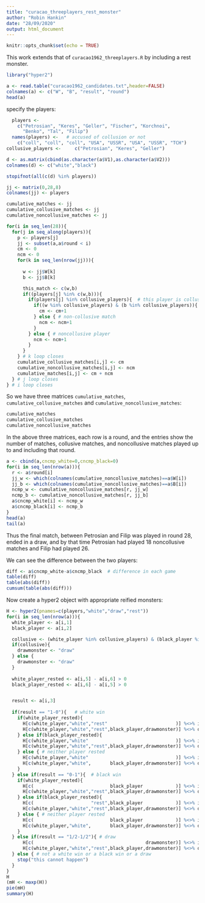 ```yaml
---
title: "curacao_threeplayers_rest_monster"
author: "Robin Hankin"
date: "28/09/2020"
output: html_document
---
```


```r
knitr::opts_chunk$set(echo = TRUE)
```

This work extends that of `curacao1962_threeplayers.R` by including
a rest monster.


```r
library("hyper2")

a <- read.table("curacao1962_candidates.txt",header=FALSE)
colnames(a) <- c("W", "B", "result", "round")
head(a)
```

specify the players:

```r
  players <- 
    c("Petrosian", "Keres", "Geller", "Fischer", "Korchnoi",
      "Benko", "Tal", "Filip")
  names(players) <-   # accused of collusion or not
    c("coll", "coll", "coll", "USA", "USSR", "USA", "USSR", "TCH")
collusive_players <-     c("Petrosian", "Keres", "Geller")
 ```

```r
d <- as.matrix(cbind(as.character(a$V1),as.character(a$V2)))
colnames(d) <- c("white","black")

stopifnot(all(c(d) %in% players))

jj <- matrix(0,28,8)
colnames(jj) <- players

cumulative_matches <- jj
cumulative_collusive_matches <- jj
cumulative_noncollusive_matches <- jj

for(i in seq_len(28)){
  for(j in seq_along(players)){
    p <- players[j]
    jj <- subset(a,a$round < i)
    cm <- 0
    ncm <- 0
    for(k in seq_len(nrow(jj))){
      
      w <- jj$W[k]
      b <- jj$B[k]

      this_match <- c(w,b)
      if((players[j] %in% c(w,b))){
        if(players[j] %in% collusive_players){  # this player is collusive
          if((w %in% collusive_players) & (b %in% collusive_players)){  # both players collusive
            cm <- cm+1
          } else { # non-collusive match
            ncm <- ncm+1
          }
        } else { # noncollusive player
          ncm <- ncm+1
        }
      } 
    } # k loop closes
    cumulative_collusive_matches[i,j] <- cm
    cumulative_noncollusive_matches[i,j] <- ncm
    cumulative_matches[i,j] <- cm + ncm
  } # j loop closes
} # i loop closes
```

So we have three matrices `cumulative_matches`,
`cumulative_collusive_matches` and `cumulative_noncollusive_matches`:

```r
cumulative_matches
cumulative_collusive_matches
cumulative_noncollusive_matches
```

In the above three matrices, each row is a round, and the entries show
the number of matches, collusive matches, and noncollusive matches
played up to and including that round.




```r
a <- cbind(a,cncmp_white=0,cncmp_black=0)
for(i in seq_len(nrow(a))){
  r <- a$round[i]
  jj_w <- which(colnames(cumulative_noncollusive_matches)==a$W[i])
  jj_b <- which(colnames(cumulative_noncollusive_matches)==a$B[i])
  ncmp_w <- cumulative_noncollusive_matches[r, jj_w]
  ncmp_b <- cumulative_noncollusive_matches[r, jj_b]
  a$cncmp_white[i] <- ncmp_w
  a$cncmp_black[i] <- ncmp_b
}
head(a)
tail(a)
```

Thus the final match, between Petrosian and Filip was played in round
28, ended in a draw, and by that time Petrosian had played 18
noncollusive matches and Filip had played 26.

We can see the difference between the two players:

```r
diff <- a$cncmp_white-a$cncmp_black  # difference in each game
table(diff)
table(abs(diff))
cumsum(table(abs(diff)))
```

Now create a hyper2 object with appropriate reified monsters:


```r
H <- hyper2(pnames=c(players,"white","draw","rest"))
for(i in seq_len(nrow(a))){
  white_player <- a[i,1]
  black_player <- a[i,2]

  collusive <- (white_player %in% collusive_players) & (black_player %in% collusive_players)
  if(collusive){
    drawmonster <- "draw"
  } else {
    drawmonster <- "draw"
  }
  
  white_player_rested <- a[i,5] - a[i,6] > 0
  black_player_rested <- a[i,6] - a[i,5] > 0


  result <- a[i,3]
  
  if(result == "1-0"){   # white win
    if(white_player_rested){
      H[c(white_player,"white","rest"                         )] %<>% inc
      H[c(white_player,"white","rest",black_player,drawmonster)] %<>% dec
    } else if(black_player_rested){
      H[c(white_player,"white"                                )] %<>% inc
      H[c(white_player,"white","rest",black_player,drawmonster)] %<>% dec
    } else { # neither player rested
      H[c(white_player,"white"                                )] %<>% inc
      H[c(white_player,"white",       black_player,drawmonster)] %<>% dec
    }
  } else if(result == "0-1"){  # black win
    if(white_player_rested){
      H[c(                            black_player            )] %<>% inc
      H[c(white_player,"white","rest",black_player,drawmonster)] %<>% dec
    } else if(black_player_rested){
      H[c(                     "rest",black_player            )] %<>% inc
      H[c(white_player,"white","rest",black_player,drawmonster)] %<>% dec
    } else { # neither player rested
      H[c(                            black_player            )] %<>% inc
      H[c(white_player,"white",       black_player,drawmonster)] %<>% dec
    }
  } else if(result == "1/2-1/2"){ # draw
      H[c(                                         drawmonster)] %<>% inc
      H[c(white_player,"white","rest",black_player,drawmonster)] %<>% dec
  } else { # not a white win or a black win or a draw
    stop("this cannot happen")
  }
}
H
(mH <- maxp(H))
pie(mH)
summary(H)
```
